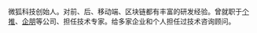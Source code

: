 微狐科技创始人。对前、后、移动端、区块链都有丰富的研发经验。曾就职于[个推](https://www.ge.cn/)、[企朋](https://www.qipeng.com/)等公司、担任技术专家。给多家企业和个人担任过技术咨询顾问。
